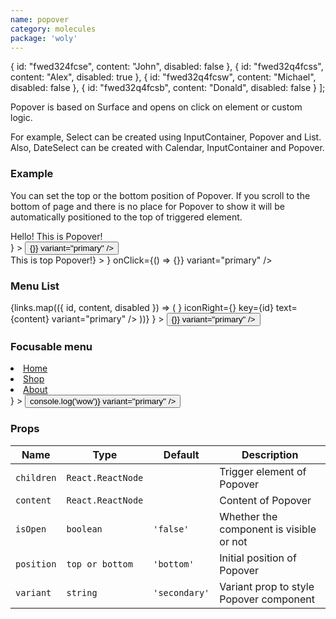 ```yaml
---
name: popover
category: molecules
package: 'woly'
---
```



  {
    id: "fwed324fcse",
    content: "John",
    disabled: false
  },
  {
    id: "fwed32q4fcss",
    content: "Alex",
    disabled: true
  },
  {
    id: "fwed32q4fcsw",
    content: "Michael",
    disabled: false
  },
  {
    id: "fwed32q4fcsb",
    content: "Donald",
    disabled: false
  }
];

Popover is based on Surface and opens on click on element or custom logic.

For example, Select can be created using InputContainer, Popover and List. Also, DateSelect can be created with Calendar, InputContainer and Popover.

### Example

You can set the top or the bottom position of Popover.
If you scroll to the bottom of page and there is no place for Popover to show it will be automatically positioned to the top of triggered element.

<Playground>
  <div style={{ padding: '150px 0', display: 'flex' }}>
    <div style={{ padding: '0 10px' }}>
      <Popover
        isOpen={false}
        content={<div style={{ padding: '30px 50px' }}>Hello! This is Popover!</div>}
      >
        <Button text="Open Popover" onClick={() => {}} variant="primary" />
      </Popover>
    </div>
    <Popover
      isOpen={false}
      position="top"
      content={<div style={{ padding: '30px 50px' }}>This is top Popover!</div>}
    >
      <ButtonIcon icon={<IconSearch />} onClick={() => {}} variant="primary" />
    </Popover>
  </div>
</Playground>

### Menu List

<Playground>
  <block.L>
    <div style={{ padding: '0 0 200px', display: 'flex' }}>
      <Popover
        isOpen={false}
        content={
          <ListContainer variant="primary" style={{ width: '100%' }} as="ul">
            {links.map(({ id, content, disabled }) => (
              <ListItem
                as="a"
                disabled={disabled}
                href={`#${id}`}
                iconLeft={<IconInfo />}
                iconRight={<IconInfo />}
                key={id}
                text={content}
                variant="primary"
              />
            ))}
          </ListContainer>
        }
      >
        <Button text="Toggle menu" onClick={() => {}} variant="primary" />
      </Popover>
    </div>
  </block.L>
</Playground>

### Focusable menu

<Playground>
  <block.L>
    <div style={{ padding: '0 0 100px', display: 'flex' }}>
      <Popover
        isOpen={false}
        content={
          <ul style={{ listStyleType: 'none' }}>
            <li>
              <a href="">Home</a>
            </li>
            <li>
              <a href="">Shop</a>
            </li>
            <li>
              <a href="">About</a>
            </li>
          </ul>
        }
      >
        <Button text="Toggle menu" onClick={() => console.log('wow')} variant="primary" />
      </Popover>
    </div>
  </block.L>
</Playground>

### Props

| Name       | Type              | Default       | Description                             |
| ---------- | ----------------- | ------------- | --------------------------------------- |
| `children` | `React.ReactNode` |               | Trigger element of Popover              |
| `content`  | `React.ReactNode` |               | Content of Popover                      |
| `isOpen`   | `boolean`         | `'false'`     | Whether the component is visible or not |
| `position` | `top or bottom`   | `'bottom'`    | Initial position of Popover             |
| `variant`  | `string`          | `'secondary'` | Variant prop to style Popover component |
